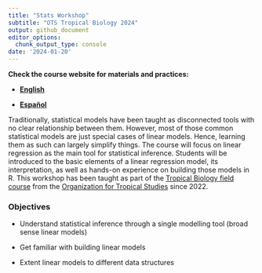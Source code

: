 ```yaml
---
title: "Stats Workshop"
subtitle: "OTS Tropical Biology 2024"
output: github_document
editor_options: 
  chunk_output_type: console
date: '2024-01-20'
---
```


<div class="alert alert-success">

**Check the course website for materials and practices:**

- [**English**](https://marce10.github.io/OTS_Tropical_Biology_2023/)

- [**Español**](https://marce10.github.io/OTS_TB_ESP_2024/)

</div>

Traditionally, statistical models have been taught as disconnected tools with no clear relationship between them. However, most of those common statistical models are just special cases of linear models. Hence, learning them as such can largely simplify things. The course will focus on linear regression as the main tool for statistical inference. Students will be introduced to the basic elements of a linear regression model, its interpretation, as well as hands-on experience on building those models in R. This workshop has been taught as part of the [Tropical Biology field course](https://tropicalstudies.org/course/tropical-biology-an-ecological-approach/) from the [Organization for Tropical Studies](https://tropicalstudies.org) since 2022.


<div class="alert alert-info">

### Objectives

- Understand statistical inference through a single modelling tool (broad sense linear models)

- Get familiar with building linear models
 
- Extent linear models to different data structures

</div>

&nbsp; 


